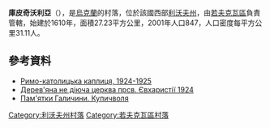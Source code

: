 {{coord|50|10|6|N|24|10|43|E|scale:30000|display=title}}

'''庫皮奇沃利亞'''（{{lang-uk|Купичволя}}），是[[烏克蘭|烏克蘭]]的村落，位於該國西部[[利沃夫州|利沃夫州]]，由[[若夫克瓦區|若夫克瓦區]]負責管轄，始建於1610年，面積27.23平方公里，2001年人口847，人口密度每平方公里31.11人。

==參考資料==
* [http://www.derev.org.ua/lvivska/kupychvolia.htm Римо-католицька каплиця, 1924-1925] {{Wayback|url=http://www.derev.org.ua/lvivska/kupychvolia.htm |date=20220215011952 }}
* [https://web.archive.org/web/20120821073059/http://decerkva.org.ua/2zhovkK.html Дерев'яна не діюча церква прсв. Євхаристії 1924]
* [http://07061989.blox.ua/2010/06/Kupichvolya.html Пам'ятки Галичини. Купичволя] {{Wayback|url=http://07061989.blox.ua/2010/06/Kupichvolya.html |date=20170701093114 }}

{{DEFAULTSORT:Купичволя}}
[[Category:利沃夫州村落|Category:利沃夫州村落]]
[[Category:若夫克瓦區村落|Category:若夫克瓦區村落]]


{{Lviv-geo-stub}}